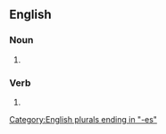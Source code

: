 {{also|Jesses}}

==English==

===Noun===
{{head|en|noun plural form}}

# {{plural of|jess|lang=en}}

===Verb===
{{head|en|verb form}}

# {{en-third-person singular of|jess}}

[[Category:English plurals ending in "-es"]]